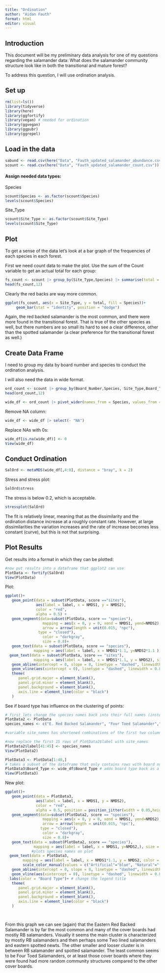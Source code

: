 ```yaml
---
title: "Ordination"
author: "Aidan Fauth"
format: html
editor: visual
---
```


## Introduction

This document will be my preliminary data analysis for one of my questions regarding the salamander data: What does the salamander community structure look like in both the transitional and mature forest?

To address this question, I will use ordination analysis.

## Set up

```r
rm(list=ls())
library(tidyverse)
library(here)
library(ggfortify)
library(vegan) # needed for ordination
library(ggvegan)
library(ggpubr)
library(ggrepel)
```

## Load in the data

```r
sabund <- read.csv(here("Data", "Fauth_updated_salamander_abundance.csv"))
scount <- read.csv(here("Data", "Fauth_updated_salamander_count.csv"))
```

#### Assign needed data types:

Species

```r
scount$Species <- as.factor(scount$Species)
levels(scount$Species)
```

Site_Type

```r
scount$Site_Type <- as.factor(scount$Site_Type)
levels(scount$Site_Type)
```

## Plot

To get a sense of the data let's look at a bar graph of the frequencies of each species in each forest.

First we need count data to make the plot. Use the sum of the Count variable to get an actual total for each group:

```r
fs_count <- scount |> group_by(Site_Type,Species) |> summarise(total = sum(Count))
head(fs_count,12)
```

Clearly the red backs are way more common.

```r
ggplot(fs_count, aes(x = Site_Type, y = total, fill = Species))+
     geom_bar(stat = "identity", position = "dodge")
```

Again, the red backed salamander is the most common, and there were more found in the transitional forest. That is true of the other species as well, but there numbers are so small its hard to see a clear difference, other than the spotted salamander (a clear preference for the transitional forest as well.)

## Create Data Frame

I need to group my data by board number and species to conduct the ordination analysis.

I will also need the data in wide format.

```r
ord_count <- scount |> group_by(Board_Number,Species, Site_Type,Board_Type) |> summarise(total = sum(Count))
head(ord_count,12)
```

```r
wide_df <- ord_count |> pivot_wider(names_from = Species, values_from = total)
```

Remove NA column:

```r
wide_df <- wide_df |> select(- "NA")
```

Replace NAs with 0s:

```r
wide_df[is.na(wide_df)] <- 0
View(wide_df)
```


## Conduct Ordination

```r
SalOrd <- metaMDS(wide_df[,4:8], distance = "bray", k = 2)
```

Stress and stress plot:

```r
SalOrd$stress
```

The stress is below 0.2, which is acceptable.

```r
stressplot(SalOrd)
```

The fit is relatively linear, meaning that as the dissimilarity and the ordination distance increase at a roughly constant rate. 
However, at large dissimilarities the variation increases and the rate of increase becomes less constant (curve), but this is not that surprising.

## Plot Results

Get results into a format in which they can be plotted:

```r
#now put results into a dataframe that ggplot2 can use
PlotData <- fortify(SalOrd)
View(PlotData)
```

Plot:

```r
ggplot()+
   geom_point(data = subset(PlotData, score =="sites"), 
              aes(label = label, x = NMDS1, y = NMDS2),
              color = "red",
              alpha = 0.5) +
   geom_segment(data=subset(PlotData, score == "species"),
                 mapping = aes(x = 0, y = 0, xend = NMDS1, yend=NMDS2),
                 arrow = arrow(length = unit(0.015, "npc"),
               type = "closed"),
                 color = "darkgray",
                 size = 0.8)+
   geom_text(data = subset(PlotData, score == "species"),
             mapping = aes(label = label, x = NMDS1*1.1, y=NMDS2*1.1 ), size = 8/.pt)+ #plots species names on plot
  geom_text(data = subset(PlotData, score == "sites"),
             mapping = aes(label = label, x = NMDS1*1.1, y = NMDS2), size = 10/.pt, color = "red")+ #plots
   geom_abline(intercept = 0, slope = 0, linetype = "dashed", linewidth = 0.8, color = "gray")+
   geom_vline(aes(xintercept = 0), linetype = "dashed", linewidth = 0.8, color = "gray")+
   theme(
      panel.grid.major = element_blank(),
      panel.grid.minor = element_blank(),
      panel.background = element_blank(),
      axis.line = element_line(color = "black")
   )
```

See if board type has influence on the clustering of points:

```r
# first lets change the species names back into their full names (instead of the codes)
PlotData2 <- PlotData
species_names <- c("E. Red Backed Salamander", "Four Toed Salamander","Spotted Salamander", "E. Red Spotted Newt", "N. Two Lined Salamander")

#variable site_names has shortened combinations of the first two columns of trees_wide.

#now replace the first 15 rows of PlotData2$label with site_names
PlotData2$label[41:45] <- species_names
View(PlotData2)

PlotData3 <- PlotData[1:40,] 
# takes a subset of the dataframe that only contains rows with board numbers (excludes the species rows)
PlotData3$Board_Type <- wide_df$Board_Type # adds board type back as a variable so it can be plotted
View(PlotData3)
```

New plot:

```r
ggplot()+
   geom_point(data = PlotData3, 
              aes(label = label, x = NMDS1, y = NMDS2),
              color = "red",
              alpha = 0.5, position = position_jitter(width = 0.05,height = 0.05)) +
   geom_segment(data=subset(PlotData2, score == "species"),
                 mapping = aes(x = 0, y = 0, xend = NMDS1, yend=NMDS2),
                 arrow = arrow(length = unit(0.015, "npc"),
                type = "closed"),
                 color = "darkgray",
                 size = 0.8)+
   geom_text(data = subset(PlotData2, score == "species"),
             mapping = aes(label = label, x = NMDS1, y=NMDS2,), size = 10/.pt)+ 
            #plots species names on plot
  geom_text(data = PlotData3,
        mapping = aes(label = label, x = NMDS1*1.1, y = NMDS2, color = Board_Type), size = 10/.pt)+ #board numbers
        scale_color_manual(values = c("Artificial"="blue", "Natural"="forestgreen"))+
   geom_abline(intercept = 0, slope = 0, linetype = "dashed", linewidth = 0.8, color = "gray")+
   geom_vline(aes(xintercept = 0), linetype = "dashed", linewidth = 0.8, color = "gray")+
  labs(color = "Board Type")+ # change the legend title
   theme(
      panel.grid.major = element_blank(),
      panel.grid.minor = element_blank(),
      panel.background = element_blank(),
      axis.line = element_line(color = "black")
   )

   
```

From this graph we can see (again) that the Eastern Red Backed Salamander is by far the most common and many of the cover boards had mostly RB salamanders. Visually it seems the main cluster is characterized by mostly RB salamanders and then perhaps some Two lined salamanders and eastern spotted newts. The other smaller and looser cluster is in between RB salamander and spotted salamander. The least common seems to be Four Toed Salamanders, or at least those cover boards where they were found had more random community structures compared to the other cover boards.
